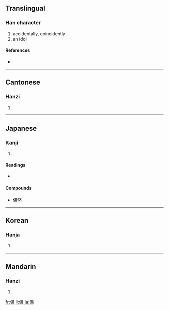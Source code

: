 ==Translingual==

===Han character===
{{Han char|rn=9|rad=人|as=09|sn=11|four=2622<sub>7</sub>|canj=人田中月 (OWLB)}}

# accidentally, coincidently
# an idol

====References====
* {{Han ref|kx=0112.010|dkj=00899|dj=0238.090|hdz=10190.030|uh=5076|ud=20598|bh=B0B8|bd=45240}}

----

==Cantonese==

===Hanzi===
{{yue-hanzi|jyut=|y=ngau5}}

# {{defn|Cantonese}}

----

==Japanese==

===Kanji===
{{ja-kanji|grade=c|rs=人09}}

# {{defn|Japanese}}

====Readings====
* {{ja-readings|on=[[ぐう]] (gū), [[ごう]] (gō)|kun=[[たぐい]] (tagui), [[たまたま]] (tamatama)}}

====Compounds====
{{top4}}
* [[偶然]]
{{mid4}}
{{mid4}}
{{mid4}}
{{bottom}}

----

==Korean==

===Hanja===
{{ko-hanja|hangeul=우|rv=u|mr=u}}

# {{defn|Korean}}

----

==Mandarin==

===Hanzi===
{{cmn-hanzi|pin=[[ǒu]] ([[ou3]]), [[zán]] ([[zan2]])|wg=ou<sup>3</sup>, tsan<sup>2</sup>}}

# {{defn|Mandarin}}

[[fr:偶]]
[[li:偶]]
[[ja:偶]]